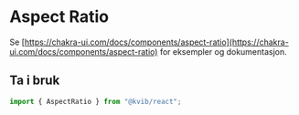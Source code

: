 
<Meta title="Komponenter/Layout/Aspect Ratio" />

# Aspect Ratio

Se [https://chakra-ui.com/docs/components/aspect-ratio](https://chakra-ui.com/docs/components/aspect-ratio) for eksempler og dokumentasjon.

## Ta i bruk

```jsx
import { AspectRatio } from "@kvib/react";
```
